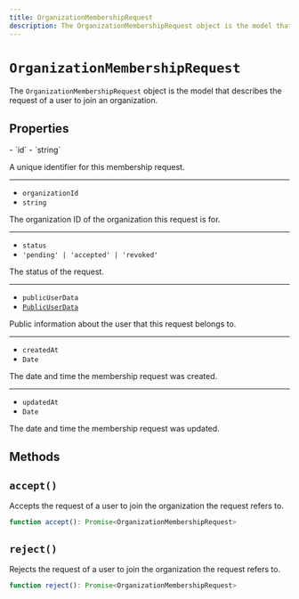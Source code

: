 ```yaml
---
title: OrganizationMembershipRequest
description: The OrganizationMembershipRequest object is the model that describes the request of a user to join an organization.
---
```


# `OrganizationMembershipRequest`

The `OrganizationMembershipRequest` object is the model that describes the request of a user to join an organization.

## Properties

<Properties>
  - `id`
  - `string`

  A unique identifier for this membership request.

  ---

  - `organizationId`
  - `string`

  The organization ID of the organization this request is for.

  ---

  - `status`
  - `'pending' | 'accepted' | 'revoked'`

  The status of the request.

  ---

  - `publicUserData`
  - [`PublicUserData`](/docs/references/javascript/types/public-user-data)

  Public information about the user that this request belongs to.

  ---

  - `createdAt`
  - `Date`

  The date and time the membership request was created.

  ---

  - `updatedAt`
  - `Date`

  The date and time the membership request was updated.
</Properties>

## Methods

## `accept()`

Accepts the request of a user to join the organization the request refers to.

```typescript
function accept(): Promise<OrganizationMembershipRequest>
```

## `reject()`

Rejects the request of a user to join the organization the request refers to.

```typescript
function reject(): Promise<OrganizationMembershipRequest>
```
